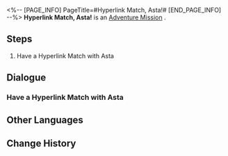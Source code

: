 <%-- [PAGE_INFO]
PageTitle=#Hyperlink Match, Asta!#
[END_PAGE_INFO] --%>
{{Stub|Dialogue, characters, and location(s)}}
{{Mission Infobox
|id            = 8014130
|title         = 
|image         = Mission Hyperlink Match, Asta!.png
|type          = Adventure
|event_name    = 
|chapter       = 
|requirements  = 
* [[Adventure Mission]] ''[[Hyperlink Match, Natasha!]]'' completed
* [[Adventure Mission]] ''[[Hyperlink Match, Clara!]]'' completed
* [[Adventure Mission]] ''[[Hyperlink Match, Gepard!]]'' completed
* [[Adventure Mission]] ''[[Hyperlink Match, Lynx!]]'' completed
|summary       = <!--official mission summary from Fate's Atlas-->
|characters    = <!--characters that appear in this mission-->
|startLocation = <!--location as it intially appears on the mission screen-->
|world         = <!--i.e. Penacony-->
|area          = <!--i.e. A Child's Dream-->
|prev          = 
|next          = 
|exp           = 
|credits       = 
|stellarJade   = 
|other         = 
}}
'''Hyperlink Match, Asta!''' is an [[Adventure Mission]]<!--in [world]-->.

==Steps==
# Have a Hyperlink Match with Asta

<!--
==Gameplay Notes==

--><!--
==Trial Character==

-->
==Dialogue==
{{Stub Dialogue}}
===Have a Hyperlink Match with Asta===
{{Mission Description|type=adventure|location=<!--to be added-->|The core gameplay loop behind Aetherium Wars is "dueling." Challenge different players and show your true strength!}}
{{Dialogue Start}}
:{{tx}}
{{Dialogue End}}

==Other Languages==
{{Other Languages
|en   = Hyperlink Match, Asta!
|zhs  = 超链接对决！艾丝妲
|zht  = 超連結對決！艾絲妲
|ja   = ハイパーリンクバトル！アスター
|ko   = 하이퍼링크 대결! 아스타
|es   = Enfrentamiento de hipervínculos: Asta
|fr   = Combat hyperlink : Asta !
|ru   = Матч! Аста!
|th   = ประลองไฮเปอร์ลิงก์กับ Asta!
|vi   = Quyết Đấu Siêu Liên Kết! Asta
|de   = Hyperlinkmatch, Asta!
|id   = Duel Hyperlink, Asta!
|pt   = Batalha de Hyperlink, Asta!
}}

==Change History==
{{Change History|1.4}}
